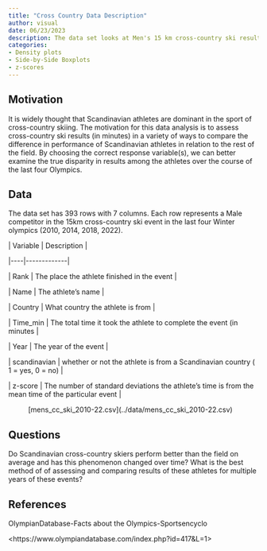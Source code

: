 ```yaml
---
title: "Cross Country Data Description"
author: visual
date: 06/23/2023
description: The data set looks at Men's 15 km cross-country ski results from the 2010, 2014, 2018, and 2022 Winter Olympics.
categories: 
- Density plots
- Side-by-Side Boxplots
- z-scores
---
```


## Motivation

It is widely thought that Scandinavian athletes are dominant in the sport of cross-country skiing. The motivation for this data analysis is to assess cross-country ski results (in minutes) in a variety of ways to compare the difference in performance of Scandinavian athletes in relation to the rest of the field. By choosing the correct response variable(s), we can better examine the true disparity in results among the athletes over the course of the last four Olympics.

## Data

The data set has 393 rows with 7 columns. Each row represents a Male competitor in the 15km cross-country ski event in the last four Winter olympics (2010, 2014, 2018, 2022).

\| Variable \| Description \|

\|\-\-\--\|\-\-\-\-\-\-\-\-\-\-\-\--\|

\| Rank \| The place the athlete finished in the event \|

\| Name \| The athlete's name \|

\| Country \| What country the athlete is from \|

\| Time_min \| The total time it took the athlete to complete the event (in minutes \|

\| Year \| The year of the event \|

\| scandinavian \| whether or not the athlete is from a Scandinavian country ( 1 = yes, 0 = no) \|

\| z-score \| The number of standard deviations the athlete's time is from the mean time of the particular event \|

: \[mens_cc_ski_2010-22.csv\](../data/mens_cc_ski_2010-22.csv)

## Questions

Do Scandinavian cross-country skiers perform better than the field on average and has this phenomenon changed over time? What is the best method of of assessing and comparing results of these athletes for multiple years of these events?

## References

OlympianDatabase-Facts about the Olympics-Sportsencyclo

\<https://www.olympiandatabase.com/index.php?id=417&L=1\>
